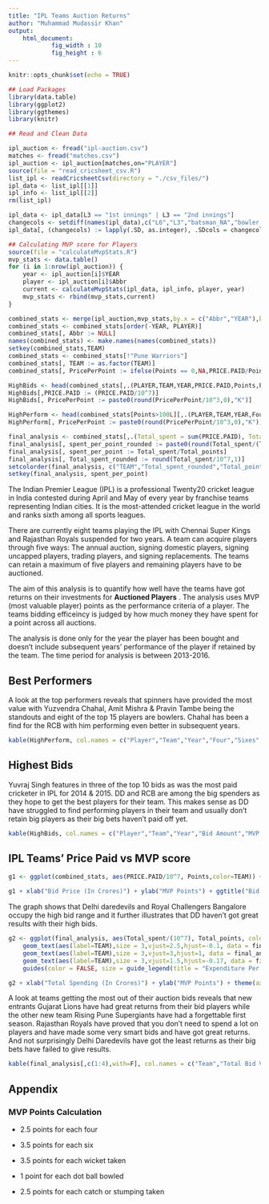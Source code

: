 ```yaml
---
title: "IPL Teams Auction Returns"
author: "Muhammad Mudassir Khan"
output: 
    html_document:
            fig_width : 10
            fig_height : 6
---
```


```r
knitr::opts_chunk$set(echo = TRUE)
```
```r
## Load Packages
library(data.table)
library(ggplot2)
library(ggthemes)
library(knitr)
```

```r
## Read and Clean Data

ipl_auction <- fread("ipl-auction.csv")
matches <- fread("matches.csv")
ipl_auction <- ipl_auction[matches,on="PLAYER"]
source(file = "read_cricsheet_csv.R")
list_ipl <- readCricsheetCsv(directory = "./csv_files/")
ipl_data <- list_ipl[[1]]
ipl_info <- list_ipl[[2]]
rm(list_ipl)

ipl_data <- ipl_data[L3 == "1st innings" | L3 == "2nd innings"]
changecols <- setdiff(names(ipl_data),c("L6","L3","batsman_NA","bowler_NA","non_striker_NA","wicket_fielders","wicket_kind","wicket_player_out"))
ipl_data[, (changecols) := lapply(.SD, as.integer), .SDcols = changecols]
```

```r
## Calculating MVP score for Players
source(file = "calculateMvpStats.R")
mvp_stats <- data.table()
for (i in 1:nrow(ipl_auction)) {
    year <- ipl_auction[i]$YEAR
    player <- ipl_auction[i]$Abbr
    current <- calculateMvpStats(ipl_data, ipl_info, player, year)
    mvp_stats <- rbind(mvp_stats,current)
}

combined_stats <- merge(ipl_auction,mvp_stats,by.x = c("Abbr","YEAR"),by.y = c("Player","Period"))
combined_stats <- combined_stats[order(-YEAR, PLAYER)]
combined_stats[, Abbr := NULL]
names(combined_stats) <- make.names(names(combined_stats))
setkey(combined_stats,TEAM)
combined_stats <- combined_stats[!"Pune Warriors"]
combined_stats[, TEAM := as.factor(TEAM)]
combined_stats[, PricePerPoint := ifelse(Points == 0,NA,PRICE.PAID/Points)]

HighBids <- head(combined_stats[,.(PLAYER,TEAM,YEAR,PRICE.PAID,Points,PricePerPoint)][order(-PRICE.PAID)],10)
HighBids[,PRICE.PAID := (PRICE.PAID/10^7)]
HighBids[, PricePerPoint := paste0(round(PricePerPoint/10^3,0),"K")]

HighPerform <- head(combined_stats[Points>100L][,.(PLAYER,TEAM,YEAR,Fours,Sixes,Wickets,Points,PricePerPoint)][order(PricePerPoint)],15)
HighPerform[, PricePerPoint := paste0(round(PricePerPoint/10^3,0),"K")]

final_analysis <- combined_stats[,.(Total_spent = sum(PRICE.PAID), Total_points = sum(Points)),by=TEAM]
final_analysis[, spent_per_point_rounded := paste0(round(Total_spent/(Total_points * 10^3),0),"K")]
final_analysis[, spent_per_point := Total_spent/Total_points]
final_analysis[, Total_spent_rounded := round(Total_spent/10^7,1)]
setcolorder(final_analysis, c("TEAM","Total_spent_rounded","Total_points","spent_per_point_rounded","Total_spent","spent_per_point"))
setkey(final_analysis, spent_per_point)
```

The Indian Premier League (IPL) is a professional Twenty20 cricket league in India contested during April and May of every year by franchise teams representing Indian cities. It is the most-attended cricket league in the world and ranks sixth among all sports leagues.

There are currently eight teams playing the IPL with Chennai Super Kings and Rajasthan Royals suspended for two years. A team can  acquire players through five ways: The annual auction, signing domestic players, signing uncapped players, trading players, and signing replacements. The teams can retain a maximum of five players and remaining players have to be auctioned.

The aim of this analysis is to quantify how well have the teams have got returns on their investments for **Auctioned Players** . The analysis uses MVP (most valuable player) points as the performance criteria of a player. The teams bidding efficeincy is judged by how much money they have spent for a point across all auctions. 

The analysis is done only for the year the player has been bought and doesn't include subsequent years' performance of the player if retained by the team. The time period for analysis is between 2013-2016.

## Best Performers

A look at the top performers reveals that spinners have provided the most value with Yuzvendra Chahal, Amit Mishra & Pravin Tambe being the standouts and eight of the top 15 players are bowlers. Chahal has been a find for the RCB with him performing even better in subsequent years.

```r
kable(HighPerform, col.names = c("Player","Team","Year","Four","Sixes","Wickets","MVP Points","Spent Per Point"),align = 'c',caption = "Best Performing Players (more than 100 Points)")
```

## Highest Bids

Yuvraj Singh features in three of the top 10 bids as was the most paid cricketer in IPL for 2014 & 2015. DD and RCB are among the big spenders as they hope to get the best players for their team. This makes sense as DD have struggled to find performing players in their team and usually don't retain big players as their big bets haven't paid off yet.

```r
kable(HighBids, col.names = c("Player","Team","Year","Bid Amount","MVP Points","Spent Per Point"),align = 'c')
```

## IPL Teams' Price Paid vs MVP score

```r
g1 <- ggplot(combined_stats, aes(PRICE.PAID/10^7, Points,color=TEAM)) + geom_point(size=8) + theme_stata() + scale_color_brewer(palette = "Spectral")

g1 + xlab("Bid Price (In Crores)") + ylab("MVP Points") + ggtitle("Bid Amount vs MVP Points of Players bid by IPL teams") + theme(axis.title = element_text(size = 12), axis.title.y = element_text(margin=margin(0,10,0,0)), title =  element_text(margin=margin(0,0,10,0)))
```

The graph shows that Delhi daredevils and Royal Challengers Bangalore occupy the high bid range and it further illustrates that DD haven't got great results with their high bids.

```r
g2 <- ggplot(final_analysis, aes(Total_spent/(10^7), Total_points, color = TEAM, size = (spent_per_point/10^3), label = TEAM)) + geom_point() + 
    geom_text(aes(label=TEAM),size = 3,vjust=2.5,hjust=-0.1, data = final_analysis[1:8]) +
    geom_text(aes(label=TEAM),size = 3,vjust=3,hjust=1, data = final_analysis[10]) + 
    geom_text(aes(label=TEAM),size = 3,vjust=1.5,hjust=-0.17, data = final_analysis[9]) + scale_size(range = c(7,13)) +
    guides(color = FALSE, size = guide_legend(title = "Expenditure Per Point (Thousand)")) + theme_stata() + scale_color_stata()

g2 + xlab("Total Spending (In Crores)") + ylab("MVP Points") + theme(axis.title = element_text(size = 12), axis.title.y = element_text(margin=margin(0,10,0,0)))
```

A look at teams getting the most out of their auction bids reveals that new entrants Gujarat Lions have had great returns from their bid players while the other new team Rising Pune Supergiants have had a forgettable first season. Rajasthan Royals have proved that you don't need to spend a lot on players and have made some very smart bids and have got great returns. And not surprisingly Delhi Daredevils have got the least returns as their big bets have failed to give results.

```r
kable(final_analysis[,c(1:4),with=F], col.names = c("Team","Total Bid Value (Crores)","Total MVP Points","Amount Spent Per Point"),align = 'c')
```

## Appendix

### MVP Points Calculation
* 2.5 points for each four

* 3.5 points for each six

* 3.5 points for each wicket taken

* 1 point for each dot ball bowled

* 2.5 points for each catch or stumping taken
